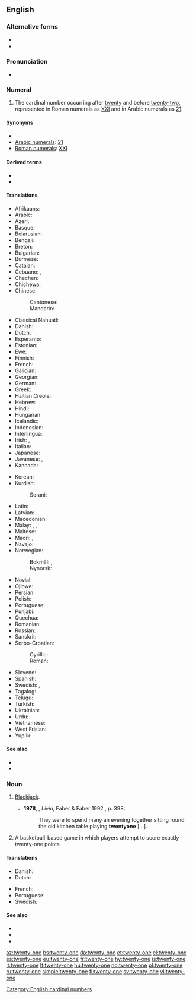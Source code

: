 {{also|twentyone|twenty one}}
==English==
{{cardinalbox|en|20|21|22|twenty|twenty-two|ord=twenty-first}}

===Alternative forms===
* {{l|en|twenty one}}
* {{l|en|twentyone}}

===Pronunciation===
* {{audio|en-us-twenty-one.ogg|Audio (US)|lang=en}}

===Numeral===
{{head|en|numeral|head=[[twenty]]-[[one]]}}

# The cardinal number occurring after [[twenty]] and before [[twenty-two]], represented in Roman numerals as [[XXI]] and in Arabic numerals as [[21]].

====Synonyms====
* {{l|en|one and twenty}}
* [[w:Arabic numerals|Arabic numerals]]: [[21]]
* [[w:Roman numerals|Roman numerals]]: [[XXI]]

====Derived terms====
* {{l|en|twenty-first}}
* {{l|en|twenty-oneth}}

====Translations====
{{trans-top|cardinal number}}
* Afrikaans: {{t|af|een-en-twintig}}
* Arabic: {{t|ar|وَاحِد وَعِشْرُون|tr=wāḥid wa-ʿišrūn}}
* Azeri: {{t+|az|iyirmi bir}}
* Basque: {{t+|eu|hogeita bat}}
* Belarusian: {{t|be|два́ццаць адзі́н|sc=Cyrl}}
* Bengali: {{t|bn|একুশ|tr=ekush}}
* Breton: {{t|br|unan-warn-ugent}}
* Bulgarian: {{t|bg|двадесет и едно}}
* Burmese: {{t|my|နှစ်ဆယ့်တစ်|tr=hnăhsè.tit|sc=Mymr}}
* Catalan: {{t+|ca|vint-i-un}}
* Cebuano: {{t|ceb|kawhaa`g usa}}, {{t|ceb|bayente uno}}
* Chechen: {{t|ce|ткъе цхьаъ|tr=tqe cxha’}}
* Chichewa: {{t|ny|makumi awiri n'chimodzi}}
* Chinese:
*: Cantonese: {{t|yue|廿一|sc=Hani}}
*: Mandarin: {{t|cmn|二十一|tr=èr shí yī|sc=Hani}}
* Classical Nahuatl: {{t|nci|cempōhualli oncē}}
* Danish: {{t+|da|enogtyve}}
* Dutch: {{t+|nl|eenentwintig|f}}
* Esperanto: {{t|eo|dudek unu}}
* Estonian: {{t+|et|kakskümmend üks}}
* Ewe: {{t|ee|blaeve vo ɖekɛ}}
* Finnish: {{t+|fi|kaksikymmentäyksi}}
* French: {{t+|fr|vingt-et-un|m}}
* Galician: {{t+|gl|vinte e un}}
* Georgian: {{t|ka|ოცდაერთი}}
* German: {{t+|de|einundzwanzig|f}}
* Greek: {{t+|el|είκοσι ένα}}
* Haitian Creole: {{t|ht|venteyen}}
* Hebrew: {{t|he|עשרים־ואחד|tr=esrím və-ekhád}}
* Hindi: {{t+|hi|इक्कीस|tr=ikkīs}}
* Hungarian: {{t+|hu|huszonegy}}
* Icelandic: {{t+|is|tuttugu og einn}}
* Indonesian: {{t|id|dua puluh satu}}
* Interlingua: {{t|ia|vinti-un}}
* Irish: {{t|ga|fiche a haon}}, {{t|ga|aon is fiche}}
* Italian: {{t+|it|ventuno}}
* Japanese: {{t|ja|二十一|tr=ni-jū-ichí}}
* Javanese: {{t+|jv|salikur}}, {{t+|jv|selikur}}
* Kannada: {{t+|kn|ಇಪ್ಪತ್ತೊಂದು|sc=Knda}}
{{trans-mid}}
* Korean: {{t|ko|스물 하나|sc=Hang}}
* Kurdish:
*: Sorani: {{t|ckb|بیست و یەک|tr=bîst u yek}}
* Latin: {{t|la|viginti unus}}
* Latvian: {{t+|lv|divdesmit viens}}
* Macedonian: {{t|mk|дваесет и еден|tr=dváeset i éden}}
* Malay: {{t|ms|dua puluh satu}}, {{t|ms|selikur}}, {{t|ms|satu likur}}
* Maltese: {{t|mt|wieħed u għoxrin}}
* Maori: {{t+|mi|rua tekau mā tahi}}, {{t|mi|rua ngahuru mā tahi}} {{qualifier|older term}}
* Navajo: {{t|nv|naadįįłaʼ}}
* Norwegian:
*: Bokmål: {{t|no|tjueen}}, {{t|no|tjueén}}
*: Nynorsk: {{t|nn|tjueein}}
* Novial: {{t|nov|duanti-un}}
* Ojibwe: {{t|oj|niishtanashi-bezhig}}
* Persian: {{t|fa|بیست و یک|tr=bist-o-yek}}
* Polish: {{t|pl|dwadzieścia jeden}}
* Portuguese: {{t+|pt|vinte e um}}
* Punjabi: {{t|pa|ਇੱਕੀ|tr=ikkī|sc=Guru}}
* Quechua: {{t|qu|iskay chunka hukniyuq}}
* Romanian: {{t|ro|douăzeci și unu}}
* Russian: {{t+|ru|два́дцать оди́н}}
* Sanskrit: {{t+|sa|एकविंशति|tr=ékaviṃśati}}
* Serbo-Croatian:
*: Cyrillic: {{t|sh|двадесет и један}}
*: Roman: {{t|sh|dvadeset i jedan}}
* Slovene: {{t+|sl|enaindvajset}}
* Spanish: {{t+|es|veintiuno|m}}
* Swedish: {{t+|sv|tjugoett}}, {{t|sv|tjugoen}}
* Tagalog: {{t+|tl|beintyuno}}
* Telugu: {{t|te|ఇరవై ఒకటి|tr=iravai okaTi}}
* Turkish: {{t+|tr|yirmi bir}}
* Ukrainian: {{t|uk|два́дцять оди́н|sc=Cyrl}}
* Urdu: {{t|ur|اکیس|tr=ikkīs}}
* Vietnamese: {{t|vi|hai mười mốt}}
* West Frisian: {{t+|fy|ienentweintich}}
* Yup'ik: {{t|esu|yuinaq atauciq}}
{{trans-bottom}}

====See also====
* {{l|en|twenty}}
* {{l|en|twenty-two}}

===Noun===
{{en-noun|-}}

# {{lb|en|card games}} [[blackjack|Blackjack]].
#* '''1978''', {{w|Lawrence Durrell}}, ''Livia'', Faber & Faber 1992 {{qualifier|Avignon Quintet}}, p. 398:
#*: They were to spend many an evening together sitting round the old kitchen table playing '''twentyone''' [...].
# {{lb|en|sports}} A basketball-based game in which players attempt to score exactly twenty-one points.

====Translations====
{{trans-top|blackjack card game}}
* Danish: {{t+|da|enogtyve}}
* Dutch: {{t|nl|eenentwintigen|n}}
{{trans-mid}}
* French: {{t+|fr|vingt-et-un|m}}
* Portuguese: {{t|pt|vinte-e-um|m}}
* Swedish: {{t+|sv|tjugoett|n}}
{{trans-bottom}}

====See also====
* {{l|en|baccarat}}
* {{l|en|blackjack}}
* {{l|en|pontoon}}

[[Category:English cardinal numbers]]

[[az:twenty-one]]
[[bs:twenty-one]]
[[da:twenty-one]]
[[et:twenty-one]]
[[el:twenty-one]]
[[es:twenty-one]]
[[eu:twenty-one]]
[[fr:twenty-one]]
[[hy:twenty-one]]
[[is:twenty-one]]
[[it:twenty-one]]
[[lt:twenty-one]]
[[hu:twenty-one]]
[[no:twenty-one]]
[[pl:twenty-one]]
[[ru:twenty-one]]
[[simple:twenty-one]]
[[fi:twenty-one]]
[[sv:twenty-one]]
[[vi:twenty-one]]